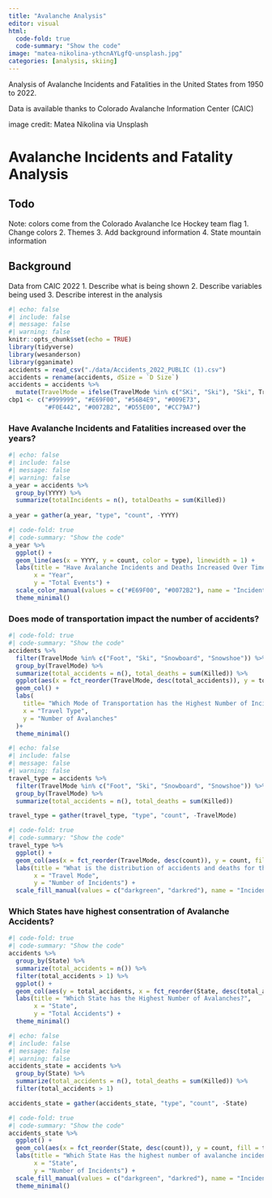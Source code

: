 ```yaml
---
title: "Avalanche Analysis"
editor: visual
html:
  code-fold: true
  code-summary: "Show the code"
image: "matea-nikolina-ythcnAYLgfQ-unsplash.jpg"
categories: [analysis, skiing]
---
```


Analysis of Avalanche Incidents and Fatalities in the United States from 1950 to 2022.

Data is available thanks to Colorado Avalanche Information Center (CAIC)

image credit: Matea Nikolina via Unsplash

# Avalanche Incidents and Fatality Analysis

## Todo

Note: colors come from the Colorado Avalanche Ice Hockey team flag 1. Change colors 2. Themes 3. Add background information 4. State mountain information

## Background

Data from CAIC 2022 1. Describe what is being shown 2. Describe variables being used 3. Describe interest in the analysis

```r
#| echo: false
#| include: false
#| message: false
#| warning: false
knitr::opts_chunk$set(echo = TRUE)
library(tidyverse)
library(wesanderson)
library(gganimate)
accidents = read_csv("./data/Accidents_2022_PUBLIC (1).csv")
accidents = rename(accidents, dSize = `D Size`)
accidents = accidents %>%
  mutate(TravelMode = ifelse(TravelMode %in% c("SKi", "Ski"), "Ski", TravelMode))
cbp1 <- c("#999999", "#E69F00", "#56B4E9", "#009E73",
          "#F0E442", "#0072B2", "#D55E00", "#CC79A7")
```

### Have Avalanche Incidents and Fatalities increased over the years?

```r
#| echo: false
#| include: false
#| message: false
#| warning: false
a_year = accidents %>%
  group_by(YYYY) %>%
  summarize(totalIncidents = n(), totalDeaths = sum(Killed))
  
a_year = gather(a_year, "type", "count", -YYYY)

```

```r
#| code-fold: true
#| code-summary: "Show the code"
a_year %>%
  ggplot() + 
  geom_line(aes(x = YYYY, y = count, color = type), linewidth = 1) +
  labs(title = "Have Avalanche Incidents and Deaths Increased Over Time?", 
       x = "Year",
       y = "Total Events") +
  scale_color_manual(values = c("#E69F00", "#0072B2"), name = "Incident Type", labels = c("Death","Avalanche"))+
  theme_minimal()
```

### Does mode of transportation impact the number of accidents?

```r
#| code-fold: true
#| code-summary: "Show the code"
accidents %>%
  filter(TravelMode %in% c("Foot", "Ski", "Snowboard", "Snowshoe")) %>%
  group_by(TravelMode) %>%
  summarize(total_accidents = n(), total_deaths = sum(Killed)) %>%
  ggplot(aes(x = fct_reorder(TravelMode, desc(total_accidents)), y = total_accidents)) +
  geom_col() +
  labs(
    title= "Which Mode of Transportation has the Highest Number of Incidents?",
    x = "Travel Type",
    y = "Number of Avalanches"
  )+
  theme_minimal()
```

```r
#| echo: false
#| include: false
#| message: false
#| warning: false
travel_type = accidents %>%
  filter(TravelMode %in% c("Foot", "Ski", "Snowboard", "Snowshoe")) %>%
  group_by(TravelMode) %>%
  summarize(total_accidents = n(), total_deaths = sum(Killed))

travel_type = gather(travel_type, "type", "count", -TravelMode)

```

```r
#| code-fold: true
#| code-summary: "Show the code"
travel_type %>%
  ggplot() +
  geom_col(aes(x = fct_reorder(TravelMode, desc(count)), y = count, fill = type), position = "dodge") +
  labs(title = "What is the distribution of accidents and deaths for the top modes of transportation?", 
       x = "Travel Mode", 
       y = "Number of Incidents") +
  scale_fill_manual(values = c("darkgreen", "darkred"), name = "Incident Type", labels = c("Avalanche", "Death"))
```

### Which States have highest consentration of Avalanche Accidents?

```r
#| code-fold: true
#| code-summary: "Show the code"
accidents %>%
  group_by(State) %>%
  summarize(total_accidents = n()) %>%
  filter(total_accidents > 1) %>%
  ggplot() +
  geom_col(aes(y = total_accidents, x = fct_reorder(State, desc(total_accidents)))) +
  labs(title = "Which State has the Highest Number of Avalanches?",
       x = "State",
       y = "Total Accidents") +
  theme_minimal()

```

```r
#| echo: false
#| include: false
#| message: false
#| warning: false
accidents_state = accidents %>%
  group_by(State) %>%
  summarize(total_accidents = n(), total_deaths = sum(Killed)) %>%
  filter(total_accidents > 1) 

accidents_state = gather(accidents_state, "type", "count", -State)

```

```r
#| code-fold: true
#| code-summary: "Show the code"
accidents_state %>%
  ggplot() +
  geom_col(aes(x = fct_reorder(State, desc(count)), y = count, fill = type), position = "dodge") +
  labs(title = "Which State Has the highest number of avalanche incidents?", 
       x = "State", 
       y = "Number of Incidents") +
  scale_fill_manual(values = c("darkgreen", "darkred"), name = "Incident Type", labels = c("Avalanche", "Death")) +
  theme_minimal()

```
